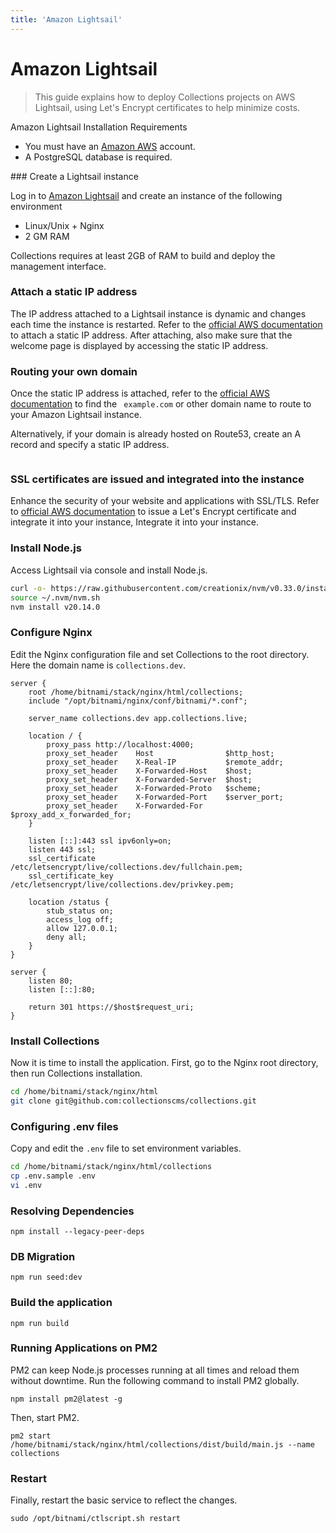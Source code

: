 ```yaml
---
title: 'Amazon Lightsail'
---
```



# Amazon Lightsail

> This guide explains how to deploy Collections projects on AWS Lightsail, using Let's Encrypt certificates to help minimize costs.

Amazon Lightsail Installation Requirements

- You must have an [Amazon AWS](https://aws.amazon.com/free) account.
- A PostgreSQL database is required.

<Steps>
### Create a Lightsail instance

Log in to [Amazon Lightsail](https://lightsail.aws.amazon.com/ls/?pg=ln&cp=bn) and create an instance of the following environment

- Linux/Unix + Nginx
- 2 GM RAM

<Callout type="warning">
  Collections requires at least 2GB of RAM to build and deploy the management interface.
</Callout>

<Image imageUrl="https://cdn.collections.dev/docs/region.png" />

### Attach a static IP address

The IP address attached to a Lightsail instance is dynamic and changes each time the instance is restarted. Refer to the [official AWS documentation](https://docs.aws.amazon.com/lightsail/latest/userguide/lightsail-create-static-ip.html) to attach a static IP address.
After attaching, also make sure that the welcome page is displayed by accessing the static IP address.

### Routing your own domain

Once the static IP address is attached, refer to the [official AWS documentation](https://docs.aws.amazon.com/lightsail/latest/userguide/lightsail-how-to-create-dns-entry.html) to find the ` example.com` or other domain name to route to your Amazon Lightsail instance.

Alternatively, if your domain is already hosted on Route53, create an A record and specify a static IP address.

<Image imageUrl="https://cdn.collections.dev/docs/route53.png" />

### SSL certificates are issued and integrated into the instance

Enhance the security of your website and applications with SSL/TLS. Refer to [official AWS documentation](https://docs.aws.amazon.com/lightsail/latest/userguide/amazon-lightsail-using-lets-encrypt-certificates-with-lamp.html) to issue a Let's Encrypt certificate and integrate it into your instance, Integrate it into your instance.

### Install Node.js

Access Lightsail via console and install Node.js.

```bash
curl -o- https://raw.githubusercontent.com/creationix/nvm/v0.33.0/install.sh | bash
source ~/.nvm/nvm.sh
nvm install v20.14.0
```

### Configure Nginx

Edit the Nginx configuration file and set Collections to the root directory. Here the domain name is `collections.dev`.

```
server {
    root /home/bitnami/stack/nginx/html/collections;
    include "/opt/bitnami/nginx/conf/bitnami/*.conf";

    server_name collections.dev app.collections.live;

    location / {
        proxy_pass http://localhost:4000;
        proxy_set_header    Host                $http_host;
        proxy_set_header    X-Real-IP           $remote_addr;
        proxy_set_header    X-Forwarded-Host    $host;
        proxy_set_header    X-Forwarded-Server  $host;
        proxy_set_header    X-Forwarded-Proto   $scheme;
        proxy_set_header    X-Forwarded-Port    $server_port;
        proxy_set_header    X-Forwarded-For     $proxy_add_x_forwarded_for;
    }

    listen [::]:443 ssl ipv6only=on;
    listen 443 ssl;
    ssl_certificate /etc/letsencrypt/live/collections.dev/fullchain.pem;
    ssl_certificate_key /etc/letsencrypt/live/collections.dev/privkey.pem;

    location /status {
        stub_status on;
        access_log off;
        allow 127.0.0.1;
        deny all;
    }
}

server {
    listen 80;
    listen [::]:80;

    return 301 https://$host$request_uri;
}
```

### Install Collections

Now it is time to install the application. First, go to the Nginx root directory, then run Collections installation.

```bash
cd /home/bitnami/stack/nginx/html
git clone git@github.com:collectionscms/collections.git
```

### Configuring .env files

Copy and edit the `.env` file to set environment variables.

```bash
cd /home/bitnami/stack/nginx/html/collections
cp .env.sample .env
vi .env
```

### Resolving Dependencies

```
npm install --legacy-peer-deps
```

### DB Migration

```
npm run seed:dev
```

### Build the application

```
npm run build
```

### Running Applications on PM2

PM2 can keep Node.js processes running at all times and reload them without downtime.
Run the following command to install PM2 globally.

```
npm install pm2@latest -g
```

Then, start PM2.

```
pm2 start /home/bitnami/stack/nginx/html/collections/dist/build/main.js --name collections
```

### Restart

Finally, restart the basic service to reflect the changes.

```
sudo /opt/bitnami/ctlscript.sh restart
```

</Steps>
